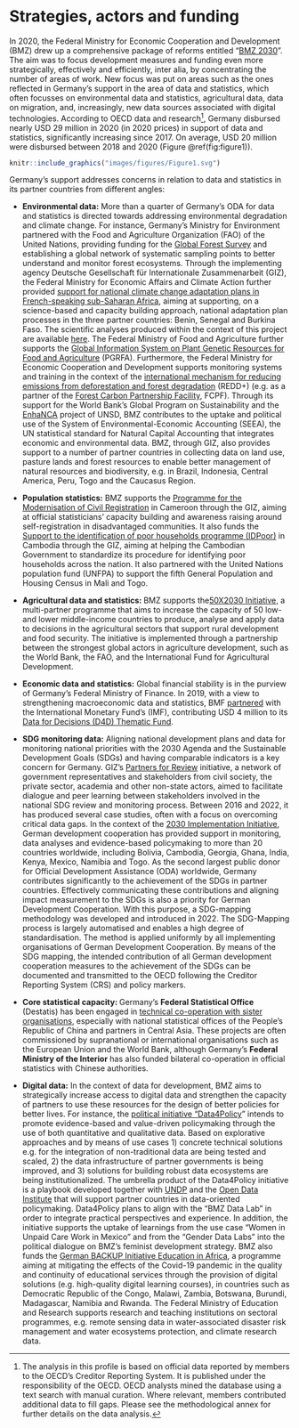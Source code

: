 # Strategies, actors and funding {-}

In 2020, the Federal Ministry for Economic Cooperation and Development (BMZ) drew up a comprehensive package of reforms entitled “[BMZ 2030](https://www.bmz.de/en/development-policy/reform-strategy-bmz-2030)”. The aim was to focus development measures and funding even more strategically, effectively and efficiently, inter alia, by concentrating the number of areas of work. New focus was put on areas such as the ones reflected in Germany’s support in the area of data and statistics, which often focusses on environmental data and statistics, agricultural data, data on migration, and, increasingly, new data sources associated with digital technologies. According to OECD data and research^[The analysis in this profile is based on official data reported by members to the OECD’s Creditor Reporting System. It is published under the responsibility of the OECD. OECD analysts mined the database using a text search with manual curation. Where relevant, members contributed additional data to fill gaps. Please see the methodological annex for further details on the data analysis.],  Germany disbursed nearly USD 29 million in 2020 (in 2020 prices) in support of data and statistics, significantly increasing since 2017. On average, USD 20 million were disbursed between 2018 and 2020 (Figure \@ref(fig:figure1)).


```r

knitr::include_graphics("images/figures/Figure1.svg")

```


Germany's support addresses concerns in relation to data and statistics in its partner countries from different angles:

- **Environmental data:** More than a quarter of Germany's ODA for data and statistics is directed towards addressing environmental degradation and climate change. For instance, Germany's Ministry for Environment partnered with the Food and Agriculture Organization (FAO) of the United Nations, providing funding for the [Global Forest Survey](http://www.fao.org/in-action/global-forest-survey/en/)  and establishing a global network of systematic sampling points to better understand and monitor forest ecosystems. Through the implementing agency Deutsche Gesellschaft für Internationale Zusammenarbeit (GIZ), the Federal Ministry for Economic Affairs and Climate Action further provided [support for national climate change adaptation plans in French-speaking sub-Saharan Africa](https://www.giz.de/en/worldwide/61303.html), aiming at supporting, on a science-based and capacity building approach, national adaptation plan processes in the three partner countries: Benin, Senegal and Burkina Faso. The scientific analyses produced within the context of this project are available [here](https://climateanalytics.org/projects/pas-pna-science-based-national-adaptation-planning-in-sub-saharan-africa/). The Federal Ministry of Food and Agriculture further supports the [Global Information System on Plant Genetic Resources for Food and Agriculture](http://www.fao.org/plant-treaty/areas-of-work/global-information-system/en/) (PGRFA). Furthermore, the Federal Ministry for Economic Cooperation and Development supports monitoring systems and training in the context of the [international mechanism for reducing emissions from deforestation and forest degradation](https://www.international-climate-initiative.com/en/issues/natural-carbon-sinks/redd) (REDD+) (e.g. as a partner of the [Forest Carbon Partnership Facility](https://www.forestcarbonpartnership.org/), FCPF). Through its support for the World Bank's Global Program on Sustainability and the [EnhaNCA](https://seea.un.org/content/enhanca-enhance-natural-capital-accounting-policy-uptake-and-relevance) project of UNSD, BMZ contributes to the uptake and political use of the System of Environmental-Economic Accounting (SEEA), the UN statistical standard for Natural Capital Accounting that integrates economic and environmental data. BMZ, through GIZ, also provides support to a number of partner countries in collecting data on land use, pasture lands and forest resources to enable better management of natural resources and biodiversity, e.g. in Brazil, Indonesia, Central America, Peru, Togo and the Caucasus Region.

- **Population statistics:** BMZ supports the [Programme for the Modernisation of Civil Registration](https://www.giz.de/en/worldwide/87334.html) in Cameroon through the GIZ, aiming at official statisticians' capacity building and awareness raising around self-registration in disadvantaged communities. It also funds the [Support to the identification of poor households programme (IDPoor)](https://www.giz.de/en/worldwide/17300.html) in Cambodia through the GIZ, aiming at helping the Cambodian Government to standardize its procedure for identifying poor households across the nation. It also partnered with the United Nations population fund (UNFPA) to support the fifth General Population and Housing Census in Mali and Togo.

- **Agricultural data and statistics: **BMZ supports the[50X2030 Initiative,](https://www.50x2030.org/) a multi-partner programme that aims to increase the capacity of 50 low- and lower middle-income countries to produce, analyse and apply data to decisions in the agricultural sectors that support rural development and food security. The initiative is implemented through a partnership between the strongest global actors in agriculture development, such as the World Bank, the FAO, and the International Fund for Agricultural Development.

- **Economic data and statistics:** Global financial stability is in the purview of Germany's Federal Ministry of Finance. In 2019, with a view to strengthening macroeconomic data and statistics, BMF [partnered](https://www.bundesfinanzministerium.de/Content/DE/Standardartikel/Themen/Internationales_Finanzmarkt/2019-04-09-Beitrag-globale-Finanzstabilitaet.html) with the International Monetary Fund's (IMF), contributing USD 4 million to its [Data for Decisions (D4D) Thematic Fund](https://www.imf.org/en/Capacity-Development/D4D/d4d-fund).

- **SDG monitoring data:** Aligning national development plans and data for monitoring national priorities with the 2030 Agenda and the Sustainable Development Goals (SDGs) and having comparable indicators is a key concern for Germany. GIZ's [Partners for Review](http://www.partners-for-review.de/wp-content/uploads/2017/07/partners-for-review_flyer_webversion.pdf) initiative, a network of government representatives and stakeholders from civil society, the private sector, academia and other non-state actors, aimed to facilitate dialogue and peer learning between stakeholders involved in the national SDG review and monitoring process. Between 2016 and 2022, it has produced several case studies, often with a focus on overcoming critical data gaps. In the context of the [2030 Implementation Initiative](https://www.giz.de/en/downloads/giz2019-en-A%20sustainable%20path%20to%20the%20future-the%202030%20Implementation%20Initiative.pdf), German development cooperation has provided support in monitoring, data analyses and evidence-based policymaking to more than 20 countries worldwide, including Bolivia, Cambodia, Georgia, Ghana, India, Kenya, Mexico, Namibia and Togo. As the second largest public donor for Official Development Assistance (ODA) worldwide, Germany contributes significantly to the achievement of the SDGs in partner countries. Effectively communicating these contributions and aligning impact measurement to the SDGs is also a priority for German Development Cooperation. With this purpose, a SDG-mapping methodology was developed and introduced in 2022. The SDG-Mapping process is largely automatised and enables a high degree of standardisation. The method is applied uniformly by all implementing organisations of German Development Cooperation. By means of the SDG mapping, the intended contribution of all German development cooperation measures to the achievement of the SDGs can be documented and transmitted to the OECD following the Creditor Reporting System (CRS) and policy markers.

- **Core statistical capacity: **Germany's **Federal Statistical Office** (Destatis) has been engaged in [technical co-operation with sister organisations](https://www.statistischebibliothek.de/mir/servlets/MCRFileNodeServlet/DEHeft_derivate_00022292/StrategieProgrammplan2016_2020de.pdf;jsessionid=163E443EE5D34C450D456FC411F59AC2), especially with national statistical offices of the People's Republic of China and partners in Central Asia. These projects are often commissioned by supranational or international organisations such as the European Union and the World Bank, although Germany's **Federal Ministry of the Interior** has also funded bilateral co-operation in official statistics with Chinese authorities.

- **Digital data:** In the context of data for development, BMZ aims to strategically increase access to digital data and strengthen the capacity of partners to use these resources for the design of better policies for better lives. For instance, the [political initiative "Data4Policy](https://www.bmz-digital.global/en/overview-of-initiatives/data4policy/)" intends to promote evidence-based and value-driven policymaking through the use of both quantitative and qualitative data. Based on explorative approaches and by means of use cases 1) concrete technical solutions e.g. for the integration of non-traditional data are being tested and scaled, 2) the data infrastructure of partner governments is being improved, and 3) solutions for building robust data ecosystems are being institutionalized. The umbrella product of the Data4Policy initiative is a playbook developed together with [UNDP](https://www.undp.org/) and the [Open Data Institute](https://theodi.org/) that will support partner countries in data-oriented policymaking. Data4Policy plans to align with the "BMZ Data Lab" in order to integrate practical perspectives and experience. In addition, the initiative supports the uptake of learnings from the use case "Women in Unpaid Care Work in Mexico" and from the "Gender Data Labs" into the political dialogue on BMZ's feminist development strategy. BMZ also funds the [German BACKUP Initiative Education in Africa](https://www.giz.de/en/worldwide/15707.html), a programme aiming at mitigating the effects of the Covid-19 pandemic in the quality and continuity of educational services through the provision of digital solutions (e.g. high-quality digital learning courses), in countries such as Democratic Republic of the Congo, Malawi, Zambia, Botswana, Burundi, Madagascar, Namibia and Rwanda. The Federal Ministry of Education and Research supports research and teaching institutions on sectoral programmes, e.g. remote sensing data in water-associated disaster risk management and water ecosystems protection, and climate research data.
